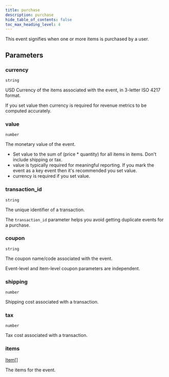```yaml
---
title: purchase
description: purchase
hide_table_of_contents: false
toc_max_heading_level: 4
---
```


<NpmLink name="common" />

This event signifies when one or more items is purchased by a user.

## Parameters

### currency

<Property /> `string` <Required required />

USD Currency of the items associated with the event, in 3-letter ISO 4217 format.

If you set value then currency is required for revenue metrics to be computed accurately.

### value

<Property /> `number` <Required required />

The monetary value of the event.

- Set value to the sum of (price \* quantity) for all items in items. Don't include shipping or tax.
- value is typically required for meaningful reporting. If you mark the event as a key event then it's recommended you set value.
- currency is required if you set value.

### transaction_id

<Property /> `string` <Required required />

The unique identifier of a transaction.

The `transaction_id` parameter helps you avoid getting duplicate events for a purchase.

### coupon

<Property /> `string`

The coupon name/code associated with the event.

Event-level and item-level coupon parameters are independent.

### shipping

<Property /> `number`

Shipping cost associated with a transaction.

### tax

<Property /> `number`

Tax cost associated with a transaction.

### items

<Property /> [Item](../types/standard-goods-item.mdx)[] <Required required />

The items for the event.
